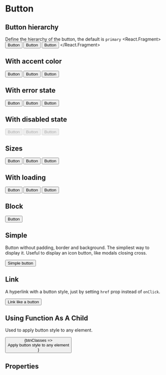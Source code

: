 
<Meta title="Components|Button" component={Button} />

# Button

## Button hierarchy

Define the hierarchy of the button, the default is `primary`
<Preview>
  <Story name="Hierarchy">
    <React.Fragment>
      <Button primary>Button</Button>
      <Button secondary>Button</Button>
      <Button tertiary>Button</Button>
    </React.Fragment>
  </Story>
</Preview>

## With accent color

<Preview>
  <Story name="Accent color">
    <React.Fragment>
      <Button accent primary>Button</Button>
      <Button accent secondary>Button</Button>
      <Button accent tertiary>Button</Button>
    </React.Fragment>
  </Story>
</Preview>

## With error state

<Preview>
  <Story name="Error state">
    <React.Fragment>
      <Button error primary>Button</Button>
      <Button error secondary>Button</Button>
      <Button error tertiary>Button</Button>
    </React.Fragment>
  </Story>
</Preview>

## With disabled state

<Preview>
  <Story name="Disabled state">
    <React.Fragment>
      <Button disabled primary>Button</Button>
      <Button disabled secondary>Button</Button>
      <Button disabled tertiary>Button</Button>
    </React.Fragment>
  </Story>
</Preview>

## Sizes

<Preview>
  <Story name="Sizes">
    <React.Fragment>
      <Button size="large">Button</Button>
      <Button size="normal">Button</Button>
      <Button size="small">Button</Button>
    </React.Fragment>
  </Story>
</Preview>

## With loading

<Preview>
  <Story name="Loading state">
    <React.Fragment>
      <Button primary loading>Button</Button>
      <Button secondary loading>Button</Button>
      <Button tertiary loading>Button</Button>
    </React.Fragment>
  </Story>
</Preview>

## Block

<Preview>
  <Story name="Block">
    <Button block>Button</Button>
  </Story>
</Preview>

## Simple

Button without padding, border and background. The simpliest way to display it. Useful to display an icon button, like modals closing cross.

<Preview>
  <Story name="Simple">
    <Button simple>Simple button</Button>
  </Story>
</Preview>

## Link

A hyperlink with a button style, just by setting `href` prop instead of `onClick`.

<Preview>
  <Story name="Link">
    <Button href="https://www.google.fr" target="NEW">Link like a button</Button>
  </Story>
</Preview>

## Using Function As A Child

Used to apply button style to any element.

<Preview>
  <Story name="FaaC">
    <Button secondary accent>
      {btnClasses => <div className={btnClasses}>Apply button style to any element</div>}
    </Button>
  </Story>
</Preview>

## Properties

<Props of={Button} />